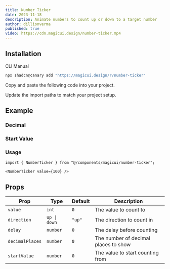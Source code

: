 ```yaml
---
title: Number Ticker
date: 2023-11-18
description: Animate numbers to count up or down to a target number
author: dillionverma
published: true
video: https://cdn.magicui.design/number-ticker.mp4
---
```


<ComponentPreview name="number-ticker-demo" />

## Installation

<Tabs defaultValue="cli">

<TabsList>
  <TabsTrigger value="cli">CLI</TabsTrigger>
  <TabsTrigger value="manual">Manual</TabsTrigger>
</TabsList>
<TabsContent value="cli">

```bash
npx shadcn@canary add "https://magicui.design/r/number-ticker"
```

</TabsContent>

<TabsContent value="manual">

<Steps>

<Step>Copy and paste the following code into your project.</Step>

<ComponentSource name="number-ticker" />

<Step>Update the import paths to match your project setup.</Step>

</Steps>

</TabsContent>

</Tabs>

## Example

### Decimal

<ComponentPreview name="number-ticker-decimal-demo" />

### Start Value

<ComponentPreview name="number-ticker-demo-2" />

### Usage

```tsx
import { NumberTicker } from "@/components/magicui/number-ticker";
```

```tsx
<NumberTicker value={100} />
```

## Props

| Prop            | Type         | Default | Description                          |
| --------------- | ------------ | ------- | ------------------------------------ |
| `value`         | `int`        | `0`     | The value to count to                |
| `direction`     | `up \| down` | `"up"`  | The direction to count in            |
| `delay`         | `number`     | `0`     | The delay before counting            |
| `decimalPlaces` | `number`     | `0`     | The number of decimal places to show |
| `startValue`    | `number`     | `0`     | The value to start counting from     |
